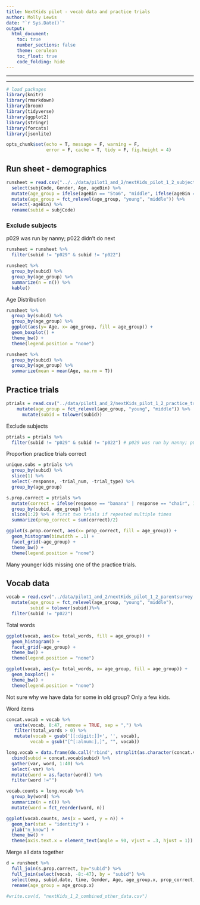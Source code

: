 ```yaml
---
title: NextKids pilot - vocab data and practice trials
author: Molly Lewis 
date: "`r Sys.Date()`"
output: 
  html_document:
    toc: true
    number_sections: false
    theme: cerulean
    toc_float: true
    code_folding: hide 
---
```


******
******

```r
# load packages
library(knitr)
library(rmarkdown)
library(broom)
library(tidyverse) 
library(ggplot2)
library(stringr)
library(forcats)
library(jsonlite)

opts_chunk$set(echo = T, message = F, warning = F, 
               error = F, cache = T, tidy = F, fig.height = 4)
```  

## Run sheet - demographics
```r
runsheet = read.csv("../../data/pilot1_and_2/nextKids_pilot_1_2_subject_deID.csv") %>%
  select(subjCode, Gender, Age, ageBin) %>%
  mutate(age_group = ifelse(ageBin == "5to6", "middle", ifelse(ageBin == "3to4", "young", "old"))) %>%
  mutate(age_group = fct_relevel(age_group, "young", "middle")) %>%
  select(-ageBin) %>%
  rename(subid = subjCode) 
```

### Exclude subjects
p029 was run by nanny; p022 didn't do next
```r
runsheet = runsheet %>%
  filter(subid != "p029" & subid != "p022") 
```

```r
runsheet %>%
  group_by(subid) %>%
  group_by(age_group) %>%
  summarize(n = n()) %>%
  kable()
```

Age Distribution
```r
runsheet %>%
  group_by(subid) %>%
  group_by(age_group) %>%
  ggplot(aes(y= Age, x= age_group, fill = age_group)) +
  geom_boxplot() +
  theme_bw() +
  theme(legend.position = "none")
```

```r
runsheet %>%
  group_by(subid) %>%
  group_by(age_group) %>%
  summarize(mean = mean(Age, na.rm = T))
```

## Practice trials
```r
ptrials = read.csv("../data/pilot1_and_2/nextKids_pilot_1_2_practice_trials.csv")  %>%
    mutate(age_group = fct_relevel(age_group, "young", "middle")) %>%
      mutate(subid = tolower(subid)) 
```

Exclude subjects
```r
ptrials = ptrials %>%
  filter(subid != "p029" & subid != "p022") # p029 was run by nanny; p022 didn't do next
```

Proportion practice trials correct
```r
unique.subs = ptrials %>%
  group_by(subid) %>%
  slice(1) %>%
  select(-response, -trial_num, -trial_type) %>%
  group_by(age_group) 

s.prop.correct = ptrials %>%
  mutate(correct = ifelse(response == "banana" | response == "chair", 1, 0)) %>%
  group_by(subid, age_group) %>%
  slice(1:2) %>% # first two trials if repeated multiple times
  summarize(prop_correct = sum(correct)/2)

ggplot(s.prop.correct, aes(x= prop_correct, fill = age_group)) +
  geom_histogram(binwidth = .1) +
  facet_grid(~age_group) +
  theme_bw() +
  theme(legend.position = "none")
```

Many younger kids missing one of the practice trials.


## Vocab data
```r
vocab = read.csv("../data/pilot1_and_2/nextKids_pilot_1_2_parentsurvey.csv")  %>%
  mutate(age_group = fct_relevel(age_group, "young", "middle"),
         subid = tolower(subid))%>%
  filter(subid != "p022") 
```

Total words
```r
ggplot(vocab, aes(x= total_words, fill = age_group)) +
  geom_histogram() +
  facet_grid(~age_group) +
  theme_bw() +
  theme(legend.position = "none")

ggplot(vocab, aes(y= total_words, x= age_group, fill = age_group)) +
  geom_boxplot() +
  theme_bw() +
  theme(legend.position = "none")
```

Not sure why we have data for some in old group? Only a few kids.

Word items
```r
concat.vocab = vocab %>%
   unite(vocab, 8:47, remove = TRUE, sep = ",") %>%
   filter(total_words > 0) %>%
   mutate(vocab = gsub('[[:digit:]]+', '', vocab),
         vocab = gsub("[^[:alnum:],]", "", vocab))
```

```r
long.vocab = data.frame(do.call('rbind', strsplit(as.character(concat.vocab$vocab),',',fixed=TRUE))) %>%
  cbind(subid = concat.vocab$subid) %>%
  gather(var, word, 1:40) %>%
  select(-var) %>%
  mutate(word = as.factor(word)) %>%
  filter(word !="")

vocab.counts = long.vocab %>%
  group_by(word) %>%
  summarize(n = n()) %>%
  mutate(word = fct_reorder(word, n))

ggplot(vocab.counts, aes(x = word, y = n)) +
  geom_bar(stat = "identity") +
  ylab("n_know") +
  theme_bw() +
  theme(axis.text.x = element_text(angle = 90, vjust = .3, hjust = 1)) 
```

Merge all data together 
```r
d = runsheet %>%
  full_join(s.prop.correct, by="subid") %>%
  full_join(select(vocab, -8:-47), by = "subid") %>%
  select(exp, subid,date, time, Gender, Age, age_group.x, prop_correct, total_words) %>%
  rename(age_group = age_group.x)

#write.csv(d, "nextKids_1_2_combined_other_data.csv")
```




